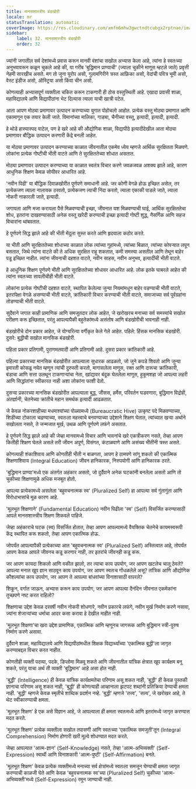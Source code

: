 ```yaml
---
title: मानसशास्त्रीय बंडखोरी
locale: mr
statusTranslation: automatic
coverImage: https://res.cloudinary.com/xmfm6mhw3gwctndtcubgx2rptnae/image/upload/v1740337243/small_cover_educacion_fundamental_a051170f1c.webp
sidebar:
    label: 32. मानसशास्त्रीय बंडखोरी
    order: 32
---
```

ज्यांनी जगातील सर्व देशांमध्ये प्रवास करून मानवी वंशांचा सखोल अभ्यास केला आहे, त्यांना हे स्वतःच्या अनुभवावरून कळून चुकले आहे की, या गरीब 'बुद्धिमान प्राण्याची' (ज्याला चुकीने माणूस म्हटले जाते) प्रवृत्ती नेहमी सारखीच असते. मग तो जुना युरोप असो, गुलामगिरीने त्रस्त आफ्रिका असो, वेदांची पवित्र भूमी असो, वेस्ट इंडीज असो, ऑस्ट्रिया असो किंवा चीन असो.

कोणत्याही अभ्यासपूर्ण व्यक्तीला चकित करून टाकणारी ही ठोस वस्तुस्थिती आहे. एखादा प्रवासी शाळा, महाविद्यालये आणि विद्यापीठांना भेट दिल्यास त्याला याची खात्री पटेल.

आता आपण मोठ्या प्रमाणावर उत्पादन करण्याच्या युगात पोहोचलो आहोत. प्रत्येक वस्तू मोठ्या प्रमाणात आणि एकामागून एक तयार केली जाते. विमानांच्या मालिका, गाड्या, चैनीच्या वस्तू, इत्यादी, इत्यादी, इत्यादी.

हे थोडे हास्यास्पद वाटेल, पण हे खरे आहे की औद्योगिक शाळा, विद्यापीठे इत्यादीदेखील आता मोठ्या प्रमाणावर बौद्धिक उत्पादन करणारी केंद्रे बनली आहेत.

या मोठ्या प्रमाणावर उत्पादन करण्याच्या काळात जीवनातील एकमेव ध्येय म्हणजे आर्थिक सुरक्षितता मिळवणे. लोकांना प्रत्येक गोष्टीची भीती वाटते आणि ते सुरक्षिततेच्या शोधात असतात.

मोठ्या प्रमाणावर उत्पादन करण्याच्या या काळात स्वतंत्र विचार करणे जवळजवळ अशक्य झाले आहे, कारण आधुनिक शिक्षण केवळ सोयीवर आधारित आहे.

'नवीन पिढी' या बौद्धिक दिवाळखोरीत पूर्णपणे समाधानी आहे. जर कोणी वेगळे होऊ इच्छित असेल, तर प्रत्येकजण त्याला नालायक ठरवतो, प्रत्येकजण त्याची निंदा करतो, त्याला एकाकी पाडले जाते, त्याला नोकरी नाकारली जाते, इत्यादी.

जगायला आणि मजा करायला पैसे मिळवण्याची इच्छा, जीवनात यश मिळवण्याची घाई, आर्थिक सुरक्षिततेचा शोध, इतरांना दाखवण्यासाठी अनेक वस्तू खरेदी करण्याची इच्छा इत्यादी गोष्टी शुद्ध, नैसर्गिक आणि सहज विचारांना थांबवतात.

हे पूर्णपणे सिद्ध झाले आहे की भीती मेंदूला सुस्त करते आणि हृदयाला कठोर करते.

या भीती आणि सुरक्षिततेच्या शोधाच्या काळात लोक त्यांच्या गुहांमध्ये, त्यांच्या बिळात, त्यांच्या कोपऱ्यात लपून बसतात, जिथे त्यांना वाटते की ते अधिक सुरक्षित राहू शकतात, कमी समस्या असतील आणि तेथून बाहेर पडू इच्छित नाहीत. त्यांना जीवनाची दहशत वाटते, नवीन साहस, नवीन अनुभव, इत्यादींची भीती वाटते.

हे आधुनिक शिक्षण पूर्णपणे भीती आणि सुरक्षिततेच्या शोधावर आधारित आहे. लोक इतके घाबरले आहेत की त्यांना स्वतःच्या सावलीचीही भीती वाटते.

लोकांना प्रत्येक गोष्टीची दहशत वाटते, स्थापित केलेल्या जुन्या नियमांमधून बाहेर पडण्याची भीती वाटते, इतरांपेक्षा वेगळे असण्याची भीती वाटते, क्रांतिकारी विचार करण्याची भीती वाटते, समाजाच्या सर्व पूर्वग्रहांना तोडण्याची भीती वाटते.

सुदैवाने जगात काही प्रामाणिक आणि समजूतदार लोक आहेत, जे खरोखरच मनाच्या सर्व समस्यांचे सखोल परीक्षण करू इच्छितात, परंतु आपल्यापैकी बहुतेकांमध्ये असंतोष आणि बंडखोरीची भावनाही नाही.

बंडखोरीचे दोन प्रकार आहेत, जे योग्यरित्या वर्गीकृत केले गेले आहेत. पहिले: हिंसक मानसिक बंडखोरी. दुसरे: बुद्धीची सखोल मानसिक बंडखोरी.

पहिला प्रकार प्रतिगामी, पुराणमतवादी आणि प्रतिगामी आहे. दुसरा प्रकार क्रांतिकारी आहे.

पहिल्या प्रकारच्या मानसिक बंडखोरीत आपल्याला सुधारक आढळतो, जो जुने कपडे शिवतो आणि जुन्या इमारती कोसळू नयेत म्हणून त्यांची दुरुस्ती करतो, मागासलेला माणूस, रक्त आणि दारूचा क्रांतिकारी, बंडाचा आणि सत्ता उलथून टाकणाऱ्यांचा नेता, खांद्यावर बंदूक घेतलेला माणूस, हुकूमशहा जो आपल्या लहरी आणि सिद्धांतांना स्वीकारत नाही अशा लोकांना फाशी देतो.

दुसऱ्या प्रकारच्या मानसिक बंडखोरीत आपल्याला बुद्ध, जीसस, हर्मेस, परिवर्तन घडवणारा, बुद्धिमान विद्रोही, अंतर्ज्ञानी, चेतनेच्या क्रांतीचे महान समर्थक इत्यादी आढळतात.

जे केवळ नोकरशाहीच्या मधमाश्यांच्या पोळ्यामध्ये (Bureaucratic Hive) उत्कृष्ट पदे मिळवण्याच्या, शिडीच्या टोकाला चढण्याच्या, स्वतःला महत्त्वाचे बनवण्याच्या उद्देशाने शिक्षण घेतात, त्यांच्यात खऱ्या अर्थाने सखोलता नसते, ते जन्मजात मूर्ख, उथळ आणि पूर्णपणे लफंगे असतात.

हे पूर्णपणे सिद्ध झाले आहे की जेव्हा मानवामध्ये विचार आणि भावनांचे खरे एकत्रीकरण नसते, तेव्हा आपण कितीही शिक्षण घेतले असले तरी जीवन अपूर्ण, विसंगत, कंटाळवाणे आणि असंख्य भीतींनी त्रस्त असते.

कोणत्याही शंकाशिवाय आणि कोणतीही भीती न बाळगता, आपण हे ठामपणे सांगू शकतो की एकात्मिक शिक्षणाशिवाय (Integral Education) जीवन हानिकारक, निरुपयोगी आणि हानिकारक ठरते.

'बुद्धिमान प्राण्या'मध्ये एक अंतर्गत अहंकार असतो, जो दुर्दैवाने अनेक घटकांनी बनलेला असतो आणि तो चुकीच्या शिक्षणामुळे अधिक मजबूत होतो.

आपल्या प्रत्येकामध्ये असलेला 'बहुवचनात्मक स्व' (Pluralized Self) हा आपल्या सर्व गुंतागुंता आणि विरोधाभासांचे मूळ कारण आहे.

'मूलभूत शिक्षणाने' (Fundamental Education) नवीन पिढीला 'स्व' (Self) विसर्जित करण्यासाठी आपले मानसशास्त्रीय शिक्षण शिकवले पाहिजे.

जेव्हा अहंकाराचे घटक (स्व) विसर्जित होतात, तेव्हा आपण आपल्यामध्ये वैयक्तिक चेतनेचे कायमस्वरूपी केंद्र स्थापित करू शकतो, तेव्हा आपण एकात्मिक होऊ.

जोपर्यंत आपल्यापैकी प्रत्येकाच्या आत 'बहुवचनात्मक स्व' (Pluralized Self) अस्तित्वात आहे, तोपर्यंत आपण केवळ आपले जीवनच कडू करणार नाही, तर इतरांचे जीवनही कडू करू.

जर आपण कायदा शिकलो आणि वकील झालो, तर त्याचा काय उपयोग, जर आपण खटलेच चालू ठेवले? आपल्या मनात खूप ज्ञान साठवून काय उपयोग, जर आपण स्वतःच गोंधळलेले असू? तांत्रिक आणि औद्योगिक कौशल्यांचा काय उपयोग, जर आपण ते आपल्या बांधवांच्या विनाशासाठी वापरले?

शिकून, वर्गात जाऊन, अभ्यास करून काय उपयोग, जर आपण आपल्या दैनंदिन जीवनात एकमेकांना तुच्छपणे नष्ट करत राहिलो?

शिक्षणाचा उद्देश केवळ दरवर्षी नवीन नोकरी शोधणारे, नवीन प्रकारचे लफंगे, नवीन मूर्ख निर्माण करणे नसावा, ज्यांना शेजाऱ्यांच्या धर्माचा आदर कसा करावा हे देखील माहीत नाही.

'मूलभूत शिक्षणा'चा खरा उद्देश प्रामाणिक, एकात्मिक आणि म्हणूनच जागरूक आणि बुद्धिमान स्त्री-पुरुष निर्माण करणे असावा.

दुर्दैवाने शाळा, महाविद्यालये आणि विद्यापीठांमधील शिक्षक विद्यार्थ्यांच्या 'एकात्मिक बुद्धी'ला जागृत करण्याबद्दल विचार करत नाहीत.

कोणतीही व्यक्ती पदव्या, पदके, डिप्लोमा मिळवू शकते आणि जीवनातील यांत्रिक क्षेत्रात खूप कार्यक्षम बनू शकते, परंतु याचा अर्थ ती व्यक्ती 'बुद्धिमान' आहे असा होत नाही.

'बुद्धी' (Intelligence) ही केवळ यांत्रिक कार्यक्षमतेचा परिणाम असू शकत नाही, 'बुद्धी' ही केवळ पुस्तकी ज्ञानाचा परिणाम असू शकत नाही, 'बुद्धी' ही कोणत्याही आव्हानाला झटपट शब्दांनी प्रतिक्रिया देण्याची क्षमता नाही. 'बुद्धी' म्हणजे केवळ स्मृतीचे शाब्दिक प्रदर्शन नव्हे. 'बुद्धी' म्हणजे 'तत्त्व', 'सत्य', जे खरोखर आहे, ते थेट स्वीकारण्याची क्षमता.

'मूलभूत शिक्षण' हे एक असे विज्ञान आहे, जे आपल्याला ही क्षमता स्वतःमध्ये आणि इतरांमध्ये जागृत करण्यास मदत करते.

'मूलभूत शिक्षण' प्रत्येक व्यक्तीला सखोल तपासणी आणि स्वतःच्या 'एकात्मिक समजुती'तून (Integral Comprehension) निर्माण होणारी खरी मूल्ये शोधण्यात मदत करते.

जेव्हा आपल्यात 'आत्म-ज्ञान' (Self-Knowledge) नसते, तेव्हा 'आत्म-अभिव्यक्ती' (Self-Expression) स्वार्थी आणि विनाशकारी 'आत्म-पुष्टी' (Self-Affirmation) बनते.

'मूलभूत शिक्षण' केवळ प्रत्येक व्यक्तीमध्ये मनाच्या सर्व क्षेत्रांमध्ये स्वतःला समजून घेण्याची क्षमता जागृत करण्याची काळजी घेते आणि केवळ 'बहुवचनात्मक स्व'च्या (Pluralized Self) चुकीच्या 'आत्म-अभिव्यक्ती'मध्ये (Self-Expression) रमून जाण्याची नाही.

